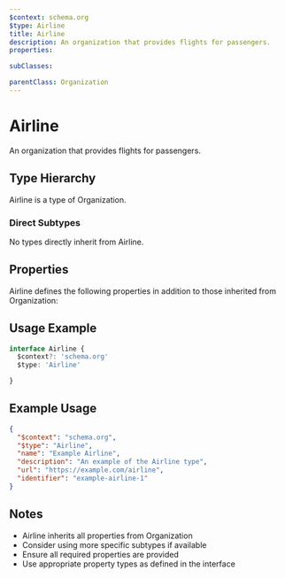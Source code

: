 ```yaml
---
$context: schema.org
$type: Airline
title: Airline
description: An organization that provides flights for passengers.
properties:

subClasses:

parentClass: Organization
---
```


# Airline

An organization that provides flights for passengers.

## Type Hierarchy

Airline is a type of Organization.

### Direct Subtypes

No types directly inherit from Airline.

## Properties

Airline defines the following properties in addition to those inherited from Organization:



## Usage Example

```typescript
interface Airline {
  $context?: 'schema.org'
  $type: 'Airline'

}
```

## Example Usage

```json
{
  "$context": "schema.org",
  "$type": "Airline",
  "name": "Example Airline",
  "description": "An example of the Airline type",
  "url": "https://example.com/airline",
  "identifier": "example-airline-1"
}
```

## Notes

- Airline inherits all properties from Organization
- Consider using more specific subtypes if available
- Ensure all required properties are provided
- Use appropriate property types as defined in the interface
